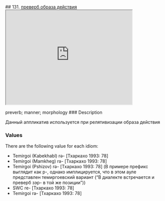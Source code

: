 ## 131. <a href =  'https://agricolamz.github.io/The_Circassian_Isoglosses_Database/131.html'>преверб образа действия</a><div class='box'><iframe src='https://agricolamz.github.io/The_Circassian_Isoglosses_Database/131.html' width = '400px' height = '300px'></iframe></div>preverb; manner; morphology
### Description

Данный аппликатив используется при релятивизации образа действия

### Values
There are the following value for each idiom:

* Temirgoi (Kabekhabl) rə- [Тхаркахо 1993: 78] 
* Temirgoi (Mamkheg) rə- [Тхаркахо 1993: 78] 
* Temirgoi (Pshizov) rə- [Тхаркахо 1993: 78] (В примере префикс выглядит как р-, однако имплицируется, что в этом ауле представлен темиргоевский вариант ("В диалекте встречается и преверб зэр- в той же позиции"))
* SWC  re- [Тхаркахо 1993: 78] 
* Temirgoi  rə- [Тхаркахо 1993: 78] 

